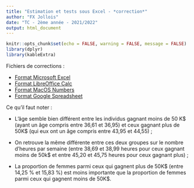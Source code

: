```yaml
---
title: "Estimation et tests sous Excel - *correction*"
author: "FX Jollois"
date: "TC - 2ème année - 2021/2022"
output: html_document
---
```


```r
knitr::opts_chunk$set(echo = FALSE, warning = FALSE, message = FALSE)
library(dplyr)
library(kableExtra)
```

Fichiers de corrections :

- [Format Microsoft Excel](StatsProbas_TC2A_TP1-correction.xlsx)
- [Format LibreOffice Calc](StatsProbas_TC2A_TP1-correction.ods)
- [Format MacOS Numbers](StatsProbas_TC2A_TP1-correction.numbers)
- [Format Google Spreadsheet](https://docs.google.com/spreadsheets/d/1hsHbMGsbVNpfpGGY2VOqYJJdWmSwIZML/edit?usp=sharing&ouid=105804391941262515515&rtpof=true&sd=true)

Ce qu'il faut noter :

- L'âge semble bien différent entre les individus gagnant moins de 50 K\$ (ayant un âge compris entre 36,61 et 36,95) et ceux gagnant plus de 50K\$ (qui eux ont un âge compris entre 43,95 et 44,55) ;

- On retrouve la même différente entre ces deux groupes sur le nombre d'heures par semaine (entre 38,69 et 38,99 heures pour ceux gagnant moins de 50k$ et entre 45,20 et 45,75 heures pour ceux gagnant plus) ;

- La proportion de femmes parmi ceux qui gagnent plus de 50K\$ (entre 14,25 % et 15,83 %) est moins importante que la proportion de femmes parmi ceux qui gagnent moins de 50K\$.









